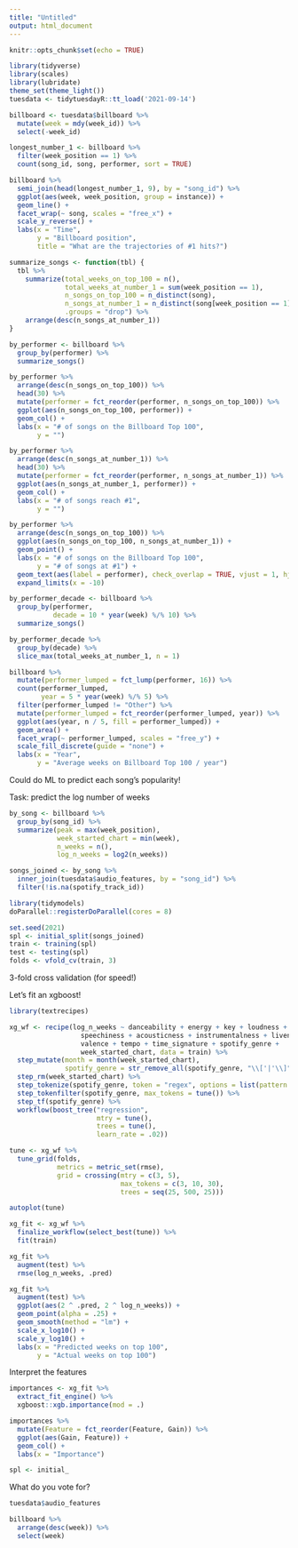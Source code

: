 ```yaml
---
title: "Untitled"
output: html_document
---
```


```r
knitr::opts_chunk$set(echo = TRUE)
```

```r
library(tidyverse)
library(scales)
library(lubridate)
theme_set(theme_light())
tuesdata <- tidytuesdayR::tt_load('2021-09-14')
```

```r
billboard <- tuesdata$billboard %>%
  mutate(week = mdy(week_id)) %>%
  select(-week_id)

longest_number_1 <- billboard %>%
  filter(week_position == 1) %>%
  count(song_id, song, performer, sort = TRUE)

billboard %>%
  semi_join(head(longest_number_1, 9), by = "song_id") %>%
  ggplot(aes(week, week_position, group = instance)) +
  geom_line() +
  facet_wrap(~ song, scales = "free_x") +
  scale_y_reverse() +
  labs(x = "Time",
       y = "Billboard position",
       title = "What are the trajectories of #1 hits?")
```

```r
summarize_songs <- function(tbl) {
  tbl %>%
    summarize(total_weeks_on_top_100 = n(),
              total_weeks_at_number_1 = sum(week_position == 1),
              n_songs_on_top_100 = n_distinct(song),
              n_songs_at_number_1 = n_distinct(song[week_position == 1]),
              .groups = "drop") %>%
    arrange(desc(n_songs_at_number_1))
}

by_performer <- billboard %>%
  group_by(performer) %>%
  summarize_songs()

by_performer %>%
  arrange(desc(n_songs_on_top_100)) %>%
  head(30) %>%
  mutate(performer = fct_reorder(performer, n_songs_on_top_100)) %>%
  ggplot(aes(n_songs_on_top_100, performer)) +
  geom_col() +
  labs(x = "# of songs on the Billboard Top 100",
       y = "")

by_performer %>%
  arrange(desc(n_songs_at_number_1)) %>%
  head(30) %>%
  mutate(performer = fct_reorder(performer, n_songs_at_number_1)) %>%
  ggplot(aes(n_songs_at_number_1, performer)) +
  geom_col() +
  labs(x = "# of songs reach #1",
       y = "")

by_performer %>%
  arrange(desc(n_songs_on_top_100)) %>%
  ggplot(aes(n_songs_on_top_100, n_songs_at_number_1)) +
  geom_point() +
  labs(x = "# of songs on the Billboard Top 100",
       y = "# of songs at #1") +
  geom_text(aes(label = performer), check_overlap = TRUE, vjust = 1, hjust = 1) +
  expand_limits(x = -10)
```

```r
by_performer_decade <- billboard %>%
  group_by(performer,
           decade = 10 * year(week) %/% 10) %>%
  summarize_songs()

by_performer_decade %>%
  group_by(decade) %>%
  slice_max(total_weeks_at_number_1, n = 1)

billboard %>%
  mutate(performer_lumped = fct_lump(performer, 16)) %>%
  count(performer_lumped,
        year = 5 * year(week) %/% 5) %>%
  filter(performer_lumped != "Other") %>%
  mutate(performer_lumped = fct_reorder(performer_lumped, year)) %>%
  ggplot(aes(year, n / 5, fill = performer_lumped)) +
  geom_area() +
  facet_wrap(~ performer_lumped, scales = "free_y") +
  scale_fill_discrete(guide = "none") +
  labs(x = "Year",
       y = "Average weeks on Billboard Top 100 / year")
```

Could do ML to predict each song's popularity!

Task: predict the log number of weeks

```r
by_song <- billboard %>%
  group_by(song_id) %>%
  summarize(peak = max(week_position),
            week_started_chart = min(week),
            n_weeks = n(),
            log_n_weeks = log2(n_weeks))

songs_joined <- by_song %>%
  inner_join(tuesdata$audio_features, by = "song_id") %>%
  filter(!is.na(spotify_track_id))
```

```r
library(tidymodels)
doParallel::registerDoParallel(cores = 8)

set.seed(2021)
spl <- initial_split(songs_joined)
train <- training(spl)
test <- testing(spl)
folds <- vfold_cv(train, 3)
```

3-fold cross validation (for speed!)

Let's fit an xgboost!

```r
library(textrecipes)

xg_wf <- recipe(log_n_weeks ~ danceability + energy + key + loudness + mode +
                  speechiness + acousticness + instrumentalness + liveness +
                  valence + tempo + time_signature + spotify_genre +
                  week_started_chart, data = train) %>%
  step_mutate(month = month(week_started_chart),
              spotify_genre = str_remove_all(spotify_genre, "\\['|'\\]")) %>%
  step_rm(week_started_chart) %>%
  step_tokenize(spotify_genre, token = "regex", options = list(pattern = "', '")) %>%
  step_tokenfilter(spotify_genre, max_tokens = tune()) %>%
  step_tf(spotify_genre) %>%
  workflow(boost_tree("regression",
                      mtry = tune(),
                      trees = tune(),
                      learn_rate = .02))

tune <- xg_wf %>%
  tune_grid(folds,
            metrics = metric_set(rmse),
            grid = crossing(mtry = c(3, 5),
                            max_tokens = c(3, 10, 30),
                            trees = seq(25, 500, 25)))

autoplot(tune)
```

```r
xg_fit <- xg_wf %>%
  finalize_workflow(select_best(tune)) %>%
  fit(train)

xg_fit %>%
  augment(test) %>%
  rmse(log_n_weeks, .pred)

xg_fit %>%
  augment(test) %>%
  ggplot(aes(2 ^ .pred, 2 ^ log_n_weeks)) +
  geom_point(alpha = .25) +
  geom_smooth(method = "lm") +
  scale_x_log10() +
  scale_y_log10() +
  labs(x = "Predicted weeks on top 100",
       y = "Actual weeks on top 100")
```

Interpret the features

```r
importances <- xg_fit %>%
  extract_fit_engine() %>%
  xgboost::xgb.importance(mod = .)

importances %>%
  mutate(Feature = fct_reorder(Feature, Gain)) %>%
  ggplot(aes(Gain, Feature)) +
  geom_col() +
  labs(x = "Importance")
```

```r

spl <- initial_
```

What do you vote for?

```r
tuesdata$audio_features
```


```r
billboard %>%
  arrange(desc(week)) %>%
  select(week)
```


```r

```


